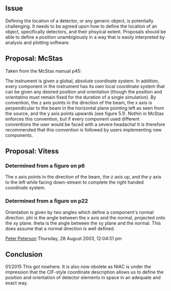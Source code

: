 ==Issue==
Defining the location of a detector, or any generic object, is potentially challenging. It needs to be agreed upon how to define the location of an object, specifically detectors, and their phsyical extent. Proposals should be able to define a position unambigiously in a way that is easily interpreted by analysis and plotting software.

==Proposal: McStas==
Taken from the McStas manual p45:

The instrument is given a global, absolute coordinate system. In addition, every component in the instrument has its own local coordinate system that can be given any desired position and orientation (though the position and orientatino must remain fixed for the duration of a single simulation). By convention, the z axis points in the direction of the beam, the x axis is perpendicular to the beam in the horizontal plane pointing left as seen from the source, and the y axis points upwards (see figure 5.1). Nothin in McStas enforces this convention, but if every component used different conventions the user would be faced with a severe headacha! It is therefore recommended that this convention is followed by users implementing new components.

==Proposal: Vitess==
===Determined from a figure on p6===

The x axis points in the direction of the beam, the z axis up, and the y axis to the left while facing down-stream to complete the right handed coordinate system.

===Determined from a figure on p22===
Orientation is given by two angles which define a component's normal direction. phi is the angle between the x axis and the normal, projected onto the xy plane. theta is the angle between the xy plane and the normal. This does assume that a normal direction is well defined.

[[User:Pfpeterson|Peter Peterson]] Thursday, 28 August 2003, 12:04:51 pm

== Conclusion ==
01/2015 This got nowhere. It is also now obolete as NIAC is under the impression that the CIF-style 
coordinate description allows us to define the position and orientation of detector elements in space in an adequate and exact way.